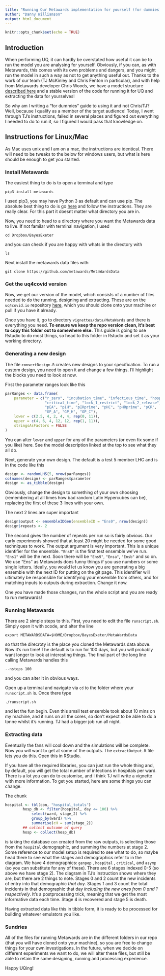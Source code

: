 ```yaml
---
title: "Running Our Metawards implementation for yourself (for dummies)"
author: "Danny Williamson"
output: html_document
---
```


```r
knitr::opts_chunk$set(echo = TRUE)
```

## Introduction

When performing UQ, it can hardly be overstated how useful it can be to run the model you are analysing for yourself. Obviously, if you can, as with Metawards, this comes with its own problems and dangers, and you might run the model in such a way as not to get anything useful out. Thanks to the work of our team (TJ McKinley and Chris Fenton in particular), and with help from Metawards developer Chris Woods, we have a model structure [described here](https://uq4covid.github.io/vignettes/data/MetaWards/vignette/MetaWards) and a stable version of the code for running it for UQ and extracting the data for yourselves! 

So why am I writing a "for dummies" guide to using it and not Chris/TJ? Well, because I qualify as a member of the target audience! Today, I went through TJ's instructions, failed in several places and figured out everything I needed to do to run it, so I figured I would pass that knowledge on.

## Instructions for Linux/Mac

As Mac uses unix and I am on a mac, the instructions are identical. There will need to be tweaks to the below for windows users, but what is here should be enough to get you started.

### Install Metawards

The easiest thing to do is to open a terminal and type
```unix
pip3 install metawards
```

I used pip3, you may have Python 3 as default and can use pip. The absolute best thing to do is go [here](https://metawards.org/install.html) and follow the instructions. They are really clear. For this part it doesnt matter what directory you are in.

Now, you need to head to a directory where you want the Metawards data to live. If not familar with terminal navigation, I used
```unix
cd Dropbox/BayesExeter
```

and you can check if you are happy with whats in the directory with
```unix
ls
```

Next install the metawards data files with 
```unix
git clone https://github.com/metawards/MetaWardsData
```

### Get the uq4covid version

Now, we get our version of the model, which consists of a number of files needed to do the running, designing and extracting. These are on the `uq4covid.io` repository [here](https://github.com/UQ4covid/uq4covid.github.io), which you should clone onto your machine or pull if you have it already.

Once you have it, go to directory `vignettes/data/MetaWards` and there is everything you need. **To ensure we keep the repo version clean, it's best to copy this folder out to somewhere else.** This guide is going to use Rstudio to do most things, so head to this folder in Rstudio and set it as your working directory.

### Generating a new design

The file `convertDesign.R` creates new designs to your specification. To run a custom design, you need to open it and change a few things. I'll highlight the blocks you need to look at now.

First the parameter ranges look like this
```r
parRanges <- data.frame(
    parameter = c("r_zero", "incubation_time", "infectious_time", "hospital_time",
                  "critical_time", "lock_1_restrict", "lock_2_release",
                  "pEA", "pIH", "pIRprime", "pHC", "pHRprime", "pCR", 
                  "GP_A", "GP_H", "GP_C"),
    lower = c(2.5, 4, 2, 4, 4, rep(0, 11)),
    upper = c(4, 6, 4, 12, 12, rep(1, 11)),
    stringsAsFactors = FALSE
)
```

You can alter `lower` and `upper` for any of the parameters (or even fix some if you like) here. See the model description linked at the top to see what they all do.

Next, generate your own design. The default is a test 5 member LHC and is in the code like this
```r
design <- randomLHS(5, nrow(parRanges))
colnames(design) <- parRanges$parameter
design <- as_tibble(design)
```

Obviously, change the design to something of your own choosing (remembering at all times how bad random Latin Hypercubes can be), replacing the first of these 3 lines with your own.

The next 2 lines are super important
```r
design$output <- ensembleIDGen(ensembleID = "Ens0", nrow(design))
design$repeats <- 2
```

The second gives the number of repeats per run so is fairly obvious. Our early experiments showed that at least 20 might be needed for some good techniques to work. The output argument is very important. This is a unique identifier for the ensemble. `"Ens0"` is the first test ensemble we've run. `"Ens1"` will be the next. Soon there will be `"Ens9"`, `"Ensa"`, `"Ensb"` and so on. We use "Ens" as Metawards does funny things if you use numbers or some single letters. Ideally, you would let us know you are generating a big ensemble with the next ID for putting on the git page. This identifier will ultimately be responsible for identifying your ensemble from others, and for matching inputs to outputs during extraction. Change it now.

One you have made those changes, run the whole script and you are ready to run metawards!

### Running Metawards

There are 2 simple steps to this. First, you need to edit the file `runscript.sh`. Simply open it with xcode, and alter the line
```unix
export METAWARDSDATA=$HOME/Dropbox/BayesExeter/MetaWardsData
```
so that the direcroty is the place you cloned the Metawards data above. Now it's run time! The default is to run for 100 days, but you will probably want longer to look at interesting things. The final part of the long line calling Metawards handles this
```unix
--nsteps 100
```

and you can alter it in obvious ways.

Open up a terminal and navigate via `cd` to the folder where your `runscript.sh` is. Once there type
```unix
./runscript.sh
```

and let the fun begin. Even this small test ensemble took about 10 mins on my machine, and it runs on all the cores, so don't expect to be able to do a tonne whilst it's running. TJ had a bigger job run all night.

### Extracting data

Eventually the fans will cool down and the simulations will be complete. Now you will want to get at some of the outputs. The `extractOutput.R` file lets you do this. Open this in RStudio.

If you have all the required libraries, you can just run the whole thing and, by default, you will get the total number of infections in hospitals per ward. There is a lot you can do to customise, and I think TJ will write a vignette with more information. To get you started, here are some things you can change. 

The chunk
```r
hospital <- tbl(con, "hospital_totals")
        hosp_db <- filter(hospital, day <= 100) %>%
            select(ward, stage_2) %>%
            group_by(ward) %>%
            summarise(cH = sum(stage_2))
        ## collect outcome of query
        hosp <- collect(hosp_db)
```

is taking the database `con` created from the raw outputs, is selecting those from the `hospital` demographic, and summing the numbers at stage 2. Some reference to our model setup is required to see what to do, so maybe head there to see what the stages and demographics refer to in the diagram. We have 4 demographics:
`genpop` , `hospital` , `critical`, and `asymp` (so you can substitute for any of these). There are 6 stages indexed 0-5 (so above we have stage 2). The diagram in TJ's instruction shows where they are, but there are 2 things to note. Stages 0 and 2 count the new incidents of entry into that demographic *that day*. Stages 1 and 3 count the total incidents in that demographic that day *including the new ones from 0 and 1 respectively*. It's a postprocessing trick, meaning that we get the most informative data each time. Stage 4 is recovered and stage 5 is death.

Having extracted data like this in tibble form, it is ready to be processed for building whatever emulators you like.

### Sundries

All of the files for running Metawards are in the different folders in our repo (that you will have cloned onto your machine), so you are free to change things for your own investigations. In the future, when we decide on different experiments we want to do, we will alter these files, but still be able to retain the same designing, running and processing experience.

Happy UQing!
